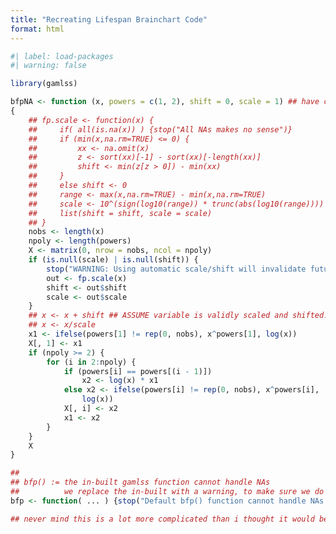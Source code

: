 ```yaml
---
title: "Recreating Lifespan Brainchart Code"
format: html
---
```


```r
#| label: load-packages
#| warning: false

library(gamlss)

```


```r
bfpNA <- function (x, powers = c(1, 2), shift = 0, scale = 1) ## have change gamlss:bfp() defaults, now fix shift=0 and scale=1 [DATA DEPENDENT SCALING IS BAD!]
{
    ## fp.scale <- function(x) {
    ##     if( all(is.na(x)) ) {stop("All NAs makes no sense")}
    ##     if (min(x,na.rm=TRUE) <= 0) {
    ##         xx <- na.omit(x)
    ##         z <- sort(xx)[-1] - sort(xx)[-length(xx)]
    ##         shift <- min(z[z > 0]) - min(xx)
    ##     }
    ##     else shift <- 0
    ##     range <- max(x,na.rm=TRUE) - min(x,na.rm=TRUE)
    ##     scale <- 10^(sign(log10(range)) * trunc(abs(log10(range))))
    ##     list(shift = shift, scale = scale)
    ## }
    nobs <- length(x)
    npoly <- length(powers)
    X <- matrix(0, nrow = nobs, ncol = npoly)
    if (is.null(scale) | is.null(shift)) {
        stop("WARNING: Using automatic scale/shift will invalidate future refitting")
        out <- fp.scale(x)
        shift <- out$shift
        scale <- out$scale
    }
    ## x <- x + shift ## ASSUME variable is validly scaled and shifted!
    ## x <- x/scale
    x1 <- ifelse(powers[1] != rep(0, nobs), x^powers[1], log(x))
    X[, 1] <- x1
    if (npoly >= 2) {
        for (i in 2:npoly) {
            if (powers[i] == powers[(i - 1)]) 
                x2 <- log(x) * x1
            else x2 <- ifelse(powers[i] != rep(0, nobs), x^powers[i], 
                log(x))
            X[, i] <- x2
            x1 <- x2
        }
    }
    X
}

##
## bfp() := the in-built gamlss function cannot handle NAs
##          we replace the in-built with a warning, to make sure we do not accidentally use the 'broken' version
bfp <- function( ... ) {stop("Default bfp() function cannot handle NAs. We have masked with this fatal error. Use bfpNA() instead. ")}

## never mind this is a lot more complicated than i thought it would be :( shelby come back 
```




```r

```






